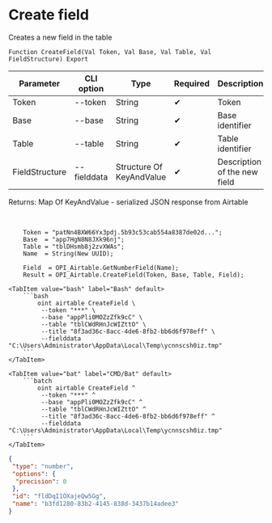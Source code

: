 ﻿---
sidebar_position: 1
description: Create field and other functions to work with Airtable in the Open Integration Package, a free open-source integration library for 1C:Enterprise 8, OneScript and CLI
keywords: [1C, 1С, 1С:Enterprise, 1С:Enterprise 8.3, API, Integration, Services, Exchange, OneScript, CLI, Airtable]
---


# Create field
 Creates a new field in the table



`Function CreateField(Val Token, Val Base, Val Table, Val FieldStructure) Export`

  | Parameter | CLI option | Type | Required | Description |
  |-|-|-|-|-|
  | Token | --token | String | &#x2714; | Token |
  | Base | --base | String | &#x2714; | Base identifier |
  | Table | --table | String | &#x2714; | Table identifier |
  | FieldStructure | --fielddata | Structure Of KeyAndValue | &#x2714; | Description of the new field |

  
  Returns:  Map Of KeyAndValue - serialized JSON response from Airtable

<br/>




```bsl title="1C:Enterprise/OneScript code example"
    Token = "patNn4BXW66Yx3pdj.5b93c53cab554a8387de02d...";
    Base  = "app7HgN8N8JXk96nj";
    Table = "tblDHsmb8j2zvXWAs";
    Name  = String(New UUID);

    Field  = OPI_Airtable.GetNumberField(Name);
    Result = OPI_Airtable.CreateField(Token, Base, Table, Field);
```
 

 <Tabs>
  
    <TabItem value="bash" label="Bash" default>
        ```bash
            oint airtable CreateField \
             --token "***" \
             --base "appPli0MOZzZfk9cC" \
             --table "tblCWdRHnJcWIZttO" \
             --title "8f3ad36c-8acc-4de6-8fb2-bb6d6f978eff" \
             --fielddata "C:\Users\Administrator\AppData\Local\Temp\ycnnscsh0iz.tmp"
        ```
    </TabItem>
  
    <TabItem value="bat" label="CMD/Bat" default>
        ```batch
            oint airtable CreateField ^
             --token "***" ^
             --base "appPli0MOZzZfk9cC" ^
             --table "tblCWdRHnJcWIZttO" ^
             --title "8f3ad36c-8acc-4de6-8fb2-bb6d6f978eff" ^
             --fielddata "C:\Users\Administrator\AppData\Local\Temp\ycnnscsh0iz.tmp"
        ```
    </TabItem>
</Tabs>


```json title="Result"
{
 "type": "number",
 "options": {
  "precision": 0
 },
 "id": "fldDqI1OXajeQw5Gg",
 "name": "b3fd1280-83b2-4145-838d-3437b14adee3"
}
```
